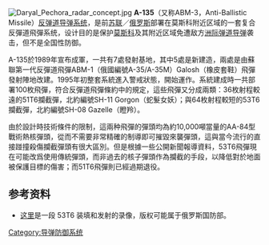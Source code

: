 [[File:Daryal_Pechora_radar_concept.jpg|thumb]]
'''A-135'''（又称ABM-3，Anti-Ballistic Missile）[[反弹道导弹|反弹道导弹系统]]，是前[[苏联|苏联]]／[[俄罗斯|俄罗斯]]部署在莫斯科附近区域的一套复合反彈道飛彈系统，设计目的是保护[[莫斯科|莫斯科]]及其附近区域免遭敌方[[洲際彈道飛彈|洲际弹道导弹]]袭击，但不是全国性防御。

A-135於1989年宣布成軍，一共有7處發射基地，其中5處是新建造，兩處是由蘇聯第一代反彈道飛彈ABM-1（俄國編號A-35/A-35M）Galosh（橡皮套鞋）飛彈發射陣地改建。1995年初整套系統進入警戒狀態，開始運作。系統建成時一共部署100枚飛彈，符合反彈道飛彈條約中的規定，這些飛彈又分成兩類：36枚射程較遠的51T6攔截彈，北約編號SH-11 Gorgon（蛇髮女妖）；與64枚射程較短的53T6攔截彈，北約編號SH-08 Gazelle（瞪羚）。

由於設計時技術條件的限制，這兩种飛彈的彈頭均為約10,000噸當量的AA-84型戰術熱核彈頭，從而不需要非常精確的制導即可摧毀來襲彈頭，這與當今流行的直接踫撞殺傷攔截彈頭有很大區別。但是根據一些公開新聞報導資料，53T6飛彈現在可能改爲使用傳統彈頭，而非過去的核子彈頭作為攔截的手段，以降低對於地面被保護目標的傷害；而51T6飛彈則已經過期退役。

== 参考资料 ==
*[http://ru.youtube.com/watch?v=slklsLsN7qs 这里]{{Wayback|url=http://ru.youtube.com/watch?v=slklsLsN7qs |date=20190918232040 }}是一段 53T6 装填和发射的录像，版权可能属于俄罗斯国防部。

{{武器小作品}}

[[Category:导弹防御系统|Category:导弹防御系统]]
